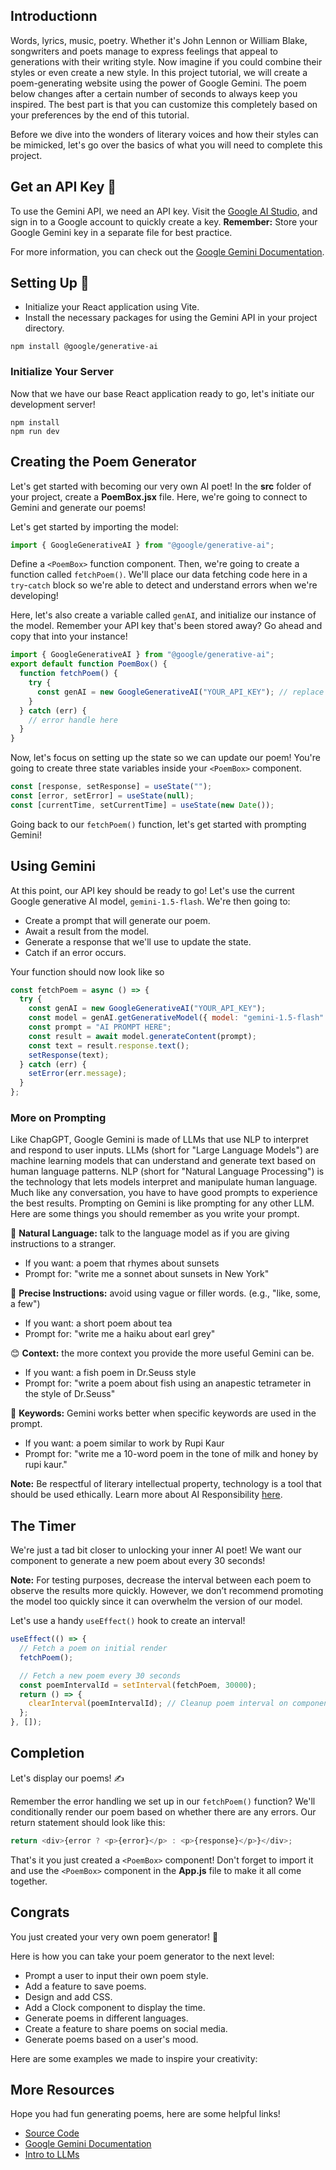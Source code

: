 ## Introductionn

Words, lyrics, music, poetry. Whether it's John Lennon or William Blake, songwriters and poets manage to express feelings that appeal to generations with their writing style. Now imagine if you could combine their styles or even create a new style. In this project tutorial, we will create a poem-generating website using the power of Google Gemini. The poem below changes after a certain number of seconds to always keep you inspired. The best part is that you can customize this completely based on your preferences by the end of this tutorial.

Before we dive into the wonders of literary voices and how their styles can be mimicked, let's go over the basics of what you will need to complete this project.

## Get an API Key 🔑

To use the Gemini API, we need an API key. Visit the [Google AI Studio](https://aistudio.google.com/app/apikey), and sign in to a Google account to quickly create a key. **Remember:** Store your Google Gemini key in a separate file for best practice.

For more information, you can check out the [Google Gemini Documentation](https://ai.google.dev/gemini-api/docs/get-started/tutorial?lang=node).

## Setting Up 🔨

- Initialize your React application using Vite.
- Install the necessary packages for using the Gemini API in your project directory.

```
npm install @google/generative-ai
```

### Initialize Your Server

Now that we have our base React application ready to go, let's initiate our development server!

```
npm install
npm run dev
```

## Creating the Poem Generator

Let's get started with becoming our very own AI poet! In the **src** folder of your project, create a **PoemBox.jsx** file. Here, we're going to connect to Gemini and generate our poems!

Let's get started by importing the model:

```js
import { GoogleGenerativeAI } from "@google/generative-ai";
```

Define a `<PoemBox>` function component. Then, we're going to create a function called `fetchPoem()`. We'll place our data fetching code here in a `try`-`catch` block so we're able to detect and understand errors when we're developing!

Here, let's also create a variable called `genAI`, and initialize our instance of the model. Remember your API key that's been stored away? Go ahead and copy that into your instance!

```js
import { GoogleGenerativeAI } from "@google/generative-ai";
export default function PoemBox() {
  function fetchPoem() {
    try {
      const genAI = new GoogleGenerativeAI("YOUR_API_KEY"); // replace with your key
    }
  } catch (err) {
    // error handle here
  }
}
```

Now, let's focus on setting up the state so we can update our poem! You're going to create three state variables inside your `<PoemBox>` component.

```js
const [response, setResponse] = useState("");
const [error, setError] = useState(null);
const [currentTime, setCurrentTime] = useState(new Date());
```

Going back to our `fetchPoem()` function, let's get started with prompting Gemini!

## Using Gemini

At this point, our API key should be ready to go! Let's use the current Google generative AI model, `gemini-1.5-flash`. We're then going to:

- Create a prompt that will generate our poem.
- Await a result from the model.
- Generate a response that we'll use to update the state.
- Catch if an error occurs.

Your function should now look like so

```js
const fetchPoem = async () => {
  try {
    const genAI = new GoogleGenerativeAI("YOUR_API_KEY");
    const model = genAI.getGenerativeModel({ model: "gemini-1.5-flash" });
    const prompt = "AI PROMPT HERE";
    const result = await model.generateContent(prompt);
    const text = result.response.text();
    setResponse(text);
  } catch (err) {
    setError(err.message);
  }
};
```

### More on Prompting

Like ChapGPT, Google Gemini is made of LLMs that use NLP to interpret and respond to user inputs. LLMs (short for "Large Language Models") are machine learning models that can understand and generate text based on human language patterns. NLP (short for "Natural Language Processing") is the technology that lets models interpret and manipulate human language. Much like any conversation, you have to have good prompts to experience the best results.
Prompting on Gemini is like prompting for any other LLM. Here are some things you should remember as you write your prompt.

💬 **Natural Language:** talk to the language model as if you are giving instructions to a stranger.

- If you want: a poem that rhymes about sunsets
- Prompt for: "write me a sonnet about sunsets in New York"

🎯 **Precise Instructions:** avoid using vague or filler words. (e.g., "like, some, a few")

- If you want: a short poem about tea
- Prompt for: "write me a haiku about earl grey"

😊 **Context:** the more context you provide the more useful Gemini can be.

- If you want: a fish poem in Dr.Seuss style
- Prompt for: "write a poem about fish using an anapestic tetrameter in the style of Dr.Seuss"

🔑 **Keywords:** Gemini works better when specific keywords are used in the prompt.

- If you want: a poem similar to work by Rupi Kaur
- Prompt for: "write me a 10-word poem in the tone of milk and honey by rupi kaur."

**Note:** Be respectful of literary intellectual property, technology is a tool that should be used ethically. Learn more about AI Responsibility [here](https://ai.google/responsibility/principles/).

## The Timer

We're just a tad bit closer to unlocking your inner AI poet! We want our component to generate a new poem about every 30 seconds!

**Note:** For testing purposes, decrease the interval between each poem to observe the results more quickly. However, we don’t recommend promoting the model too quickly since it can overwhelm the version of our model.

Let's use a handy `useEffect()` hook to create an interval!

```js
useEffect(() => {
  // Fetch a poem on initial render
  fetchPoem();

  // Fetch a new poem every 30 seconds
  const poemIntervalId = setInterval(fetchPoem, 30000);
  return () => {
    clearInterval(poemIntervalId); // Cleanup poem interval on component unmount
  };
}, []);
```

## Completion

Let's display our poems! ✍️

Remember the error handling we set up in our `fetchPoem()` function? We'll conditionally render our poem based on whether there are any errors. Our return statement should look like this:

```js
return <div>{error ? <p>{error}</p> : <p>{response}</p>}</div>;
```

That's it you just created a `<PoemBox>` component! Don't forget to import it and use the `<PoemBox>` component in the **App.js** file to make it all come together.

## Congrats

You just created your very own poem generator! 🚀

Here is how you can take your poem generator to the next level:

- Prompt a user to input their own poem style.
- Add a feature to save poems.
- Design and add CSS.
- Add a Clock component to display the time.
- Generate poems in different languages.
- Create a feature to share poems on social media.
- Generate poems based on a user's mood.

Here are some examples we made to inspire your creativity:

<RoundedImage
  link="https://raw.githubusercontent.com/codedex-io/projects/main/projects/generate-a-poem-with-google-gemini/poem_css_examples.png"
  description="generator css demos"
/>

## More Resources

Hope you had fun generating poems, here are some helpful links!

- [Source Code](https://github.com/iamSarthak2002/21daysofBuild-Generate_a_Poem_with_Google_Gemini/blob/main/PoemWidget.jsx)
- [Google Gemini Documentation](https://ai.google.dev/gemini-api/docs)
- [Intro to LLMs](https://developers.google.com/machine-learning/resources/intro-llms)
